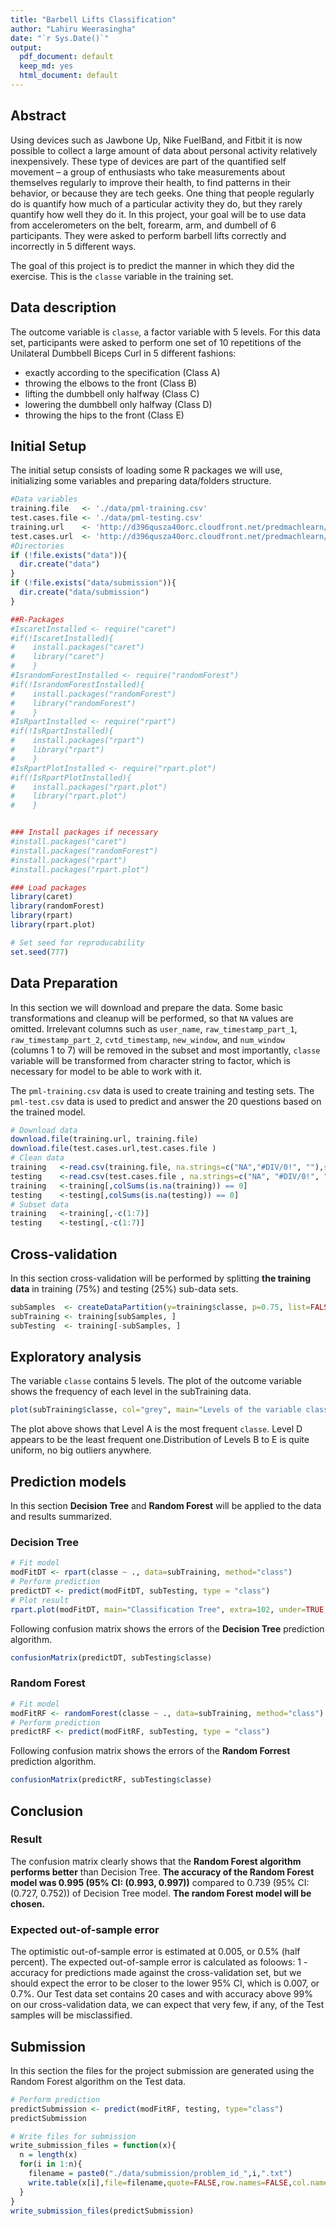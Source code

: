 ---
title: "Barbell Lifts Classification"
author: "Lahiru Weerasingha"
date: "`r Sys.Date()`"
output:
  pdf_document: default
  keep_md: yes
  html_document: default
---

## Abstract

Using devices such as Jawbone Up, Nike FuelBand, and Fitbit it is now possible to collect a large amount of data about personal activity relatively inexpensively. These type of devices are part of the quantified self movement – a group of enthusiasts who take measurements about themselves regularly to improve their health, to find patterns in their behavior, or because they are tech geeks. One thing that people regularly do is quantify how much of a particular activity they do, but they rarely quantify how well they do it. In this project, your goal will be to use data from accelerometers on the belt, forearm, arm, and dumbell of 6 participants. They were asked to perform barbell lifts correctly and incorrectly in 5 different ways.

The goal of this project is to predict the manner in which they did the exercise. This is the `classe` variable in the training set.

## Data description

The outcome variable is `classe`, a factor variable with 5 levels. For this data set, participants were asked to perform one set of 10 repetitions of the Unilateral Dumbbell Biceps Curl in 5 different fashions:

- exactly according to the specification (Class A)
- throwing the elbows to the front (Class B)
- lifting the dumbbell only halfway (Class C)
- lowering the dumbbell only halfway (Class D)
- throwing the hips to the front (Class E)

## Initial Setup

The initial setup consists of loading some R packages we will use, initializing some variables and preparing data/folders structure.

```{r configuration, echo=TRUE, results='hide', message=FALSE, warning=FALSE}
#Data variables
training.file   <- './data/pml-training.csv'
test.cases.file <- './data/pml-testing.csv'
training.url    <- 'http://d396qusza40orc.cloudfront.net/predmachlearn/pml-training.csv'
test.cases.url  <- 'http://d396qusza40orc.cloudfront.net/predmachlearn/pml-testing.csv'
#Directories
if (!file.exists("data")){
  dir.create("data")
}
if (!file.exists("data/submission")){
  dir.create("data/submission")
}

##R-Packages
#IscaretInstalled <- require("caret")
#if(!IscaretInstalled){
#    install.packages("caret")
#    library("caret")
#    }
#IsrandomForestInstalled <- require("randomForest")
#if(!IsrandomForestInstalled){
#    install.packages("randomForest")
#    library("randomForest")
#    }
#IsRpartInstalled <- require("rpart")
#if(!IsRpartInstalled){
#    install.packages("rpart")
#    library("rpart")
#    }
#IsRpartPlotInstalled <- require("rpart.plot")
#if(!IsRpartPlotInstalled){
#    install.packages("rpart.plot")
#    library("rpart.plot")
#    }


### Install packages if necessary
#install.packages("caret")
#install.packages("randomForest")
#install.packages("rpart")
#install.packages("rpart.plot")

### Load packages
library(caret)
library(randomForest)
library(rpart)
library(rpart.plot)

# Set seed for reproducability
set.seed(777)
```

## Data Preparation
In this section we will download and prepare the data. Some basic transformations and cleanup will be performed, so that `NA` values are omitted. Irrelevant columns such as `user_name`, `raw_timestamp_part_1`, `raw_timestamp_part_2`, `cvtd_timestamp`, `new_window`, and  `num_window` (columns 1 to 7) will be removed in the subset and most importantly, `classe` variable will be transformed from character string to factor, which is necessary for model to be able to work with it.

The `pml-training.csv` data is used to create training and testing sets.
The `pml-test.csv` data is used to predict and answer the 20 questions based on the trained model.

```{r dataprocessing, echo=TRUE, results='hide'}
# Download data
download.file(training.url, training.file)
download.file(test.cases.url,test.cases.file )
# Clean data
training   <-read.csv(training.file, na.strings=c("NA","#DIV/0!", ""),stringsAsFactors = T)
testing    <-read.csv(test.cases.file , na.strings=c("NA", "#DIV/0!", ""),stringsAsFactors = T)
training   <-training[,colSums(is.na(training)) == 0]
testing    <-testing[,colSums(is.na(testing)) == 0]
# Subset data
training   <-training[,-c(1:7)]
testing    <-testing[,-c(1:7)]
```

## Cross-validation
In this section cross-validation will be performed by splitting **the training data** in training (75%) and testing (25%) sub-data sets.

```{r datasplitting, echo=TRUE, results='hide'}
subSamples  <- createDataPartition(y=training$classe, p=0.75, list=FALSE)
subTraining <- training[subSamples, ] 
subTesting  <- training[-subSamples, ]
```

## Exploratory analysis
The variable `classe` contains 5 levels. The plot of the outcome variable shows the frequency of each level in the subTraining data.

```{r exploranalysis, echo=TRUE}
plot(subTraining$classe, col="grey", main="Levels of the variable classe", xlab="classe levels", ylab="Frequency")#, ylim=range(0:4500))
```

The plot above shows that Level A is the most frequent `classe`. Level D appears to be the least frequent one.Distribution of Levels B to E is quite uniform, no big outliers anywhere.

## Prediction models
In this section **Decision Tree** and **Random Forest** will be applied to the data and results summarized.

### Decision Tree
```{r decisiontree, echo=TRUE}
# Fit model
modFitDT <- rpart(classe ~ ., data=subTraining, method="class")
# Perform prediction
predictDT <- predict(modFitDT, subTesting, type = "class")
# Plot result
rpart.plot(modFitDT, main="Classification Tree", extra=102, under=TRUE, faclen=0)
```

Following confusion matrix shows the errors of the **Decision Tree** prediction algorithm.

```{r decisiontreecm, echo=TRUE}
confusionMatrix(predictDT, subTesting$classe)
```

### Random Forest
```{r randomforest, echo=TRUE}
# Fit model
modFitRF <- randomForest(classe ~ ., data=subTraining, method="class")
# Perform prediction
predictRF <- predict(modFitRF, subTesting, type = "class")
```

Following confusion matrix shows the errors of the **Random Forrest** prediction algorithm.

```{r randomforestcm, echo=TRUE}
confusionMatrix(predictRF, subTesting$classe)
```

## Conclusion

### Result

The confusion matrix clearly shows that the **Random Forest algorithm performs better** than Decision Tree. **The accuracy of the Random Forest model was 0.995 (95% CI: (0.993, 0.997))** compared to 0.739 (95% CI: (0.727, 0.752)) of Decision Tree model. **The random Forest model will be chosen.**

### Expected out-of-sample error
The optimistic out-of-sample error is estimated at 0.005, or 0.5% (half percent). The expected out-of-sample error is calculated as foloows: 1 - accuracy for predictions made against the cross-validation set, but we should expect the error to be closer to the lower 95% CI, which is 0.007, or 0.7%. Our Test data set contains 20 cases and with accuracy above 99% on our cross-validation data, we can expect that very few, if any, of the Test samples will be misclassified.

## Submission
In this section the files for the project submission are generated using the Random Forest algorithm on the Test data.

```{r submission, echo=TRUE}
# Perform prediction
predictSubmission <- predict(modFitRF, testing, type="class")
predictSubmission

# Write files for submission
write_submission_files = function(x){
  n = length(x)
  for(i in 1:n){
    filename = paste0("./data/submission/problem_id_",i,".txt")
    write.table(x[i],file=filename,quote=FALSE,row.names=FALSE,col.names=FALSE)
  }
}
write_submission_files(predictSubmission)
```
